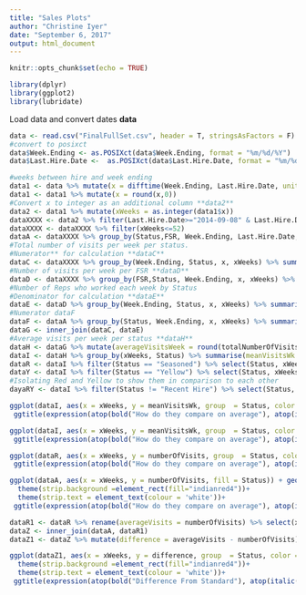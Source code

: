 ```yaml
---
title: "Sales Plots"
author: "Christine Iyer"
date: "September 6, 2017"
output: html_document
---
```


```r
knitr::opts_chunk$set(echo = TRUE)
```

```r
library(dplyr)
library(ggplot2)
library(lubridate)
```

Load data and convert dates **data**

```r
data <- read.csv("FinalFullSet.csv", header = T, stringsAsFactors = F)
#convert to posixct
data$Week.Ending <- as.POSIXct(data$Week.Ending, format = "%m/%d/%Y")
data$Last.Hire.Date <-  as.POSIXct(data$Last.Hire.Date, format = "%m/%d/%Y")
```

```r
#weeks between hire and week ending
data1 <- data %>% mutate(x = difftime(Week.Ending, Last.Hire.Date, units = "weeks"))
data1 <- data1 %>% mutate(x = round(x,0))
#Convert x to integer as an additional column **data2**
data2 <- data1 %>% mutate(xWeeks = as.integer(data1$x))
dataXXXX <- data2 %>% filter(Last.Hire.Date>="2014-09-08" & Last.Hire.Date<= "2015-10-19") 
dataXXXX <- dataXXXX %>% filter(xWeeks<=52)
dataA <- dataXXXX %>% group_by(Status,FSR, Week.Ending, Last.Hire.Date, x, xWeeks) %>% summarise(numberOfVisits = n()) %>% arrange(x)
#Total number of visits per week per status.
#Numerator** for calculation **dataC**
dataC <- dataXXXX %>% group_by(Week.Ending, Status, x, xWeeks) %>% summarise(totalNumberOfVisits = n())
#Number of visits per week per FSR **dataD**
dataD <- dataXXXX %>% group_by(FSR,Status, Week.Ending, x, xWeeks) %>% summarise(n = n())
#Number of Reps who worked each week by Status
#Denominator for calculation **dataE**
dataE <- dataD %>% group_by(Week.Ending, Status, x, xWeeks) %>% summarise(numReps = n())
#Numerator dataF
dataF <- dataA %>% group_by(Status, Week.Ending, x, xWeeks) %>% summarise(totalNumberOfVisits = sum(numberOfVisits)) %>% arrange(Week.Ending)
dataG <- inner_join(dataC, dataE)
#Average visits per week per status **dataH**
dataH <- dataG %>% mutate(averageVisitsWeek = round(totalNumberOfVisits/numReps, 2))
dataI <- dataH %>% group_by(xWeeks, Status) %>% summarise(meanVisitsWk = mean(averageVisitsWeek))
dataR <- dataI %>% filter(Status == "Seasoned") %>% select(Status, xWeeks, numberOfVisits = meanVisitsWk)
dataY <- dataI %>% filter(Status == "Yellow") %>% select(Status, xWeeks, numberOfVisits = meanVisitsWk)
#Isolating Red and Yellow to show them in comparison to each other
dayaRY <- dataI %>% filter(Status != "Recent Hire") %>% select(Status, xWeeks, numberOfVisits = meanVisitsWk)
```


```r
ggplot(dataI, aes(x = xWeeks, y = meanVisitsWk, group  = Status, color = Status)) +  scale_color_manual(values=c("chartreuse4","tomato3", "goldenrod3")) + theme_bw() + geom_smooth(method = "lm", se = FALSE) + 
 ggtitle(expression(atop(bold("How do they compare on average"), atop(italic("Average Visits Per Week"), "")))) + labs(x = "Weeks At the New Job", y = "Average Number of Visits Per Week") 
```


```r
ggplot(dataI, aes(x = xWeeks, y = meanVisitsWk, group  = Status, color = Status))+ geom_line(size = 1) + scale_color_manual(values=c("chartreuse4", "tomato3", "goldenrod3")) + theme_bw()+ 
 ggtitle(expression(atop(bold("How do they compare on average"), atop(italic("Average Visits Per Week"), "")))) + labs(x = "Weeks At the New Job", y = "Average Number of Visits Per Week") 
```


```r
ggplot(dataR, aes(x = xWeeks, y = numberOfVisits, group  = Status, color = Status))+ geom_line(size = 1) + scale_color_manual(values=c("tomato3")) + theme_bw() + 
 ggtitle(expression(atop(bold("How do they compare on average"), atop(italic("Average Visits Per Week"), "")))) + labs(x = "Weeks At the New Job", y = "Average Number of Visits Per Week") 
```


```r
ggplot(dataA, aes(x = xWeeks, y = numberOfVisits, fill = Status)) + geom_bar(aes(fill = Status),stat = "identity")+ facet_wrap(~FSR, ncol = 2) + geom_line(data = dataR, color = "indianred4", size = 1.25) + scale_fill_manual(values=c("chartreuse4", "tomato3", "goldenrod3"))   + theme_bw() +
  theme(strip.background =element_rect(fill="indianred4"))+
  theme(strip.text = element_text(colour = 'white'))+ 
 ggtitle(expression(atop(bold("How do they compare on average"), atop(italic("Average Visits Per Week"), "")))) + labs(x = "Weeks At the New Job", y = "Average Number of Visits Per Week") 
```

```r
dataR1 <- dataR %>% rename(averageVisits = numberOfVisits) %>% select(xWeeks, averageVisits)
dataZ <- inner_join(dataA, dataR1)
dataZ1 <- dataZ %>% mutate(difference = averageVisits - numberOfVisits)
```

```r
ggplot(dataZ1, aes(x = xWeeks, y = difference, group  = Status, color = Status)) + geom_line() + geom_line(size = 1) + scale_color_manual(values=c("chartreuse4", "tomato3", "goldenrod3")) + theme_bw()+ facet_wrap(~FSR, ncol = 2) +geom_hline(yintercept = 0) + geom_smooth(method = "lm", se = FALSE) +
  theme(strip.background =element_rect(fill="indianred4"))+
  theme(strip.text = element_text(colour = 'white'))+ 
 ggtitle(expression(atop(bold("Difference From Standard"), atop(italic("Slope Up means Not Good"), "")))) + labs(x = "Weeks At the New Job", y = "Average Number of Visits Per Week") 
```

